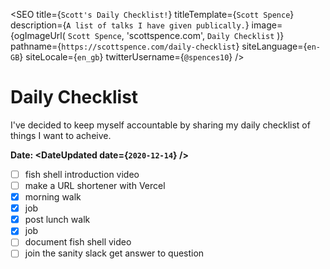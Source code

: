 
<SEO
  title={`Scott's Daily Checklist!`}
  titleTemplate={`Scott Spence`}
  description={`A list of talks I have given publically.`}
  image={ogImageUrl(
    `Scott Spence`,
    'scottspence.com',
    `Daily Checklist`
  )}
  pathname={`https://scottspence.com/daily-checklist`}
  siteLanguage={`en-GB`}
  siteLocale={`en_gb`}
  twitterUsername={`@spences10`}
/>

# Daily Checklist

I've decided to keep myself accountable by sharing my daily checklist
of things I want to acheive.

**Date: <DateUpdated date={`2020-12-14`} />**

- [ ] fish shell introduction video
- [ ] make a URL shortener with Vercel
- [x] morning walk
- [x] job
- [x] post lunch walk
- [x] job
- [ ] document fish shell video
- [ ] join the sanity slack get answer to question

<!-- Links -->
